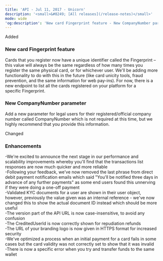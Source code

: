 ```yaml
---  
title: 'API - Jul 11, 2017 - Unicorn'  
description: '<small>&#8249; [All releases](/release-notes)</small>'  
mode: wide  
'og:description': 'New card Fingerprint feature - New CompanyNumber parameter - Enhancements'  
---  
```

  
  <div class="pill pill-green rn-pill">Added</div> 
  
### New card Fingerprint feature  

Cards that you register now have a unique identifier called the Fingerprint – this value will always be the same regardless of how many times you register the same physical card, or for whichever user. We'll be adding more functionality to do with this in the future (like card unicity tools, fraud prevention, and the same information for web pay-ins). For now, there is a new endpoint to list all the cards registered on your platform for a specific Fingerprint. 
  
### New CompanyNumber parameter  

Add a new parameter for legal users for their registered/official company number called CompanyNumber which is not required at this time, but we highly recommend that you provide this information.  
  <div class="pill pill-blue rn-pill">Changed</div> 
  
### Enhancements  
-We're excited to announce the next stage in our performance and scalability improvements whereby you'll find that the transactions list responses are now much quicker and more reliable  
-Following your feedback, we've now removed the last phrase from direct debit payment notification emails which said "You'll be notified three days in advance of any further payments" as some end users found this unnerving if they were doing a one-off payment  
-Validated KYC documents for a user are shown in their user object, however, previously the value given was an internal reference - we've now changed this to show the actual document ID instead which should be more useful  
-The version part of the API URL is now case-insensitive, to avoid any confusion  
-The CreditedUserId is now correctly shown for repudiation refunds  
-The URL of your branding logo is now given in HTTPS format for increased security  
-We've optimized a process when an initial payment for a card fails in some cases but the card validity was not correctly set to show that it was invalid  
-There is now a specific error when you try and transfer funds to the same wallet